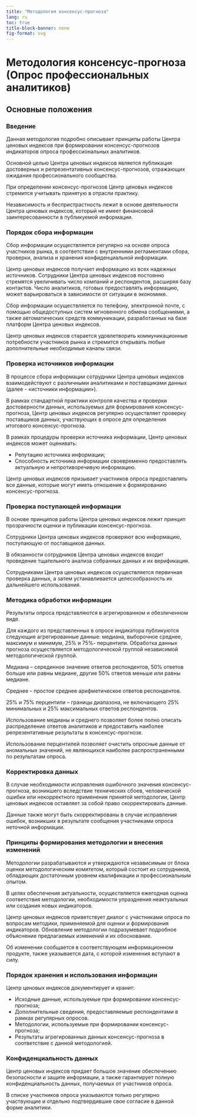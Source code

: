 ```yaml
---
title: "Методология консенсус-прогноза"
lang: ru
toc: true
title-block-banner: none
fig-format: svg
---
```


# Методология консенсус-прогноза (Опрос профессиональных аналитиков)

## Основные положения

### Введение

Данная методология подробно описывает принципы работы Центра ценовых индексов при формировании консенсус-прогнозов индикаторов опроса профессиональных аналитиков.

Основной целью Центра ценовых индексов является публикация достоверных и репрезентативных консенсус-прогнозов, отражающих ожидания профессионального сообщества.

При определении консенсус-прогнозов Центр ценовых индексов стремится учитывать принятую в отрасли практику.

Независимость и беспристрастность лежит в основе деятельности Центра ценовых индексов, который не имеет финансовой заинтересованности в публикуемой информации.

### Порядок сбора информации

Сбор информации осуществляется регулярно на основе опроса участников рынка, в соответствии с внутренними регламентами сбора, проверки, анализа и хранения конфиденциальной информации.

Центр ценовых индексов получает информацию из всех надежных источников. Сотрудники Центра ценовых индексов постоянно стремятся увеличивать число компаний и респондентов, расширяя базу контактов. Число аналитиков, готовых предоставлять информацию, может варьироваться в зависимости от ситуации в экономике.

Сбор информации осуществляется по телефону, электронной почте, с помощью общедоступных систем мгновенного обмена сообщениями, а также автоматических средств коммуникации, разработанных на базе платформ Центра ценовых индексов.

Центр ценовых индексов старается удовлетворить коммуникационные потребности участников рынка и стремится открывать любые дополнительные необходимые каналы связи.

### Проверка источников информации

В процессе сбора информации сотрудники Центра ценовых индексов взаимодействуют с различными аналитиками и поставщиками данных (далее - «источники информации»).

В рамках стандартной практики контроля качества и проверки достоверности данных, используемых для формирования консенсус-прогноза, Центр ценовых индексов регулярно осуществляет проверку поставщиков данных, участвующих в опросе для определения итогового консенсус-прогноза.

В рамках процедуры проверки источника информации, Центр ценовых индексов может оценивать:

-   Репутацию источника информации;
-   Способность источника информации своевременно предоставлять актуальную и непротиворечивую информацию.

Центр ценовых индексов призывает участников опроса предоставлять все данные, которые могут иметь отношение к формированию консенсус-прогноза.

### Проверка поступающей информации

В основе принципов работы Центра ценовых индексов лежит принцип прозрачности оценки и публикации консенсус-прогноза.

Сотрудники Центра ценовых индексов проверяют всю информацию, поступающую от поставщиков данных.

В обязанности сотрудников Центра ценовых индексов входит проведение тщательного анализа собранных данных и их верификация.

Сотрудниками Центра ценовых индексов осуществляется первичная проверка данных, а затем устанавливается целесообразность их дальнейшего использования.

### Методика обработки информации

Результаты опроса представляются в агрегированном и обезличенном виде.

Для каждого из представленных в опросе индикатора публикуются следующие агрегированные данные: медиана, выборочное среднее, максимум и минимум, 25% и 75%- перцентили. Обработка данных прогноза осуществляется методологической группой независимой методологической группой.

Медиана – серединное значение ответов респондентов, 50% ответов больше или равны медиане, другие 50% ответов меньше или равны медиане.

Среднее – простое среднее арифметическое ответов респондентов.

25% и 75% перцентили – границы диапазона, не включающего 25% минимальных и 25% максимальных ответов респондентов.

Использование медианы и среднего позволяет более полно описать распределение ответов аналитиков и предоставить наиболее репрезентативные результаты в консенсус-прогнозе.

Использование перцентилей позволяет очистить опросные данные от аномальных значений, не являющихся наиболее распространенными по результатам опроса.

### Корректировка данных

В случае необходимости исправления ошибочного значения консенсус-прогноза, возникшего вследствие технических сбоев, человеческой ошибки или некорректного применения принятой методологии, Центр ценовых индексов оставляет за собой право скорректировать данные.

Данные также могут быть скорректированы в случае исправления ошибок, возникших в результате сообщения участниками опроса неточной информации.

### Принципы формирования методологии и внесения изменений

Методологии разрабатываются и утверждаются независимым от блока оценки методологическим комитетом, который состоит из сотрудников, обладающих достаточным уровнем квалификации и профессиональным опытом.

В целях обеспечения актуальности, осуществляется ежегодная оценка соответствия методологии, необходимости упразднения неактуальных или создания новых индикаторов.

Центр ценовых индексов приветствует диалог с участниками опроса по вопросам методики, применяемой для оценки и формирования индикаторов. Обновление методологии подразумевает подробное объяснение предлагаемых изменений и их обоснование.

Об изменении сообщается в соответствующем информационном продукте, также указывается дата, с которой изменения вступают в силу.

### Порядок хранения и использования информации

Центр ценовых индексов документирует и хранит:

-   Исходные данные, используемые при формировании консенсус-прогноза;
-   Дополнительные сведения, предоставляемые респондентами в рамках регулярных опросов.
-   Методологии, используемые при формировании консенсус-прогноза;
-   Результаты агрегированных данных консенсус-прогноза в соответствие с данной методологией.

### Конфиденциальность данных

Центр ценовых индексов придает большое значение обеспечению безопасности и защите информации, а также гарантирует полную конфиденциальность данных, получаемых от участников опроса.

В списке участников опроса указываются только регулярно участвующие и отдельно подтвердившие свое согласие в данной форме аналитики.
